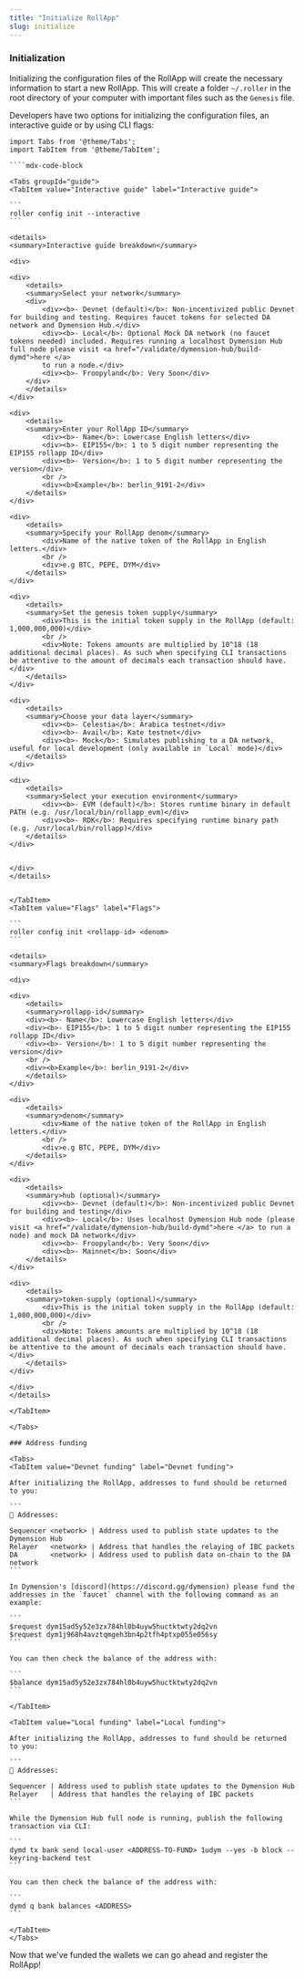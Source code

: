```yaml
---
title: "Initialize RollApp"
slug: initialize
---
```


### Initialization

Initializing the configuration files of the RollApp will create the necessary information to start a new RollApp. This will create a folder `~/.roller` in the root directory of your computer with important files such as the `Genesis` file.

Developers have two options for initializing the configuration files, an interactive guide or by using CLI flags:

`````mdx-code-block
import Tabs from '@theme/Tabs';
import TabItem from '@theme/TabItem';

````mdx-code-block

<Tabs groupId="guide">
<TabItem value="Interactive guide" label="Interactive guide">

```
roller config init --interactive
```

<details>
<summary>Interactive guide breakdown</summary>

<div>

<div>
    <details>
    <summary>Select your network</summary>
    <div>
        <div><b>- Devnet (default)</b>: Non-incentivized public Devnet for building and testing. Requires faucet tokens for selected DA network and Dymension Hub.</div>
        <div><b>- Local</b>: Optional Mock DA network (no faucet tokens needed) included. Requires running a localhost Dymension Hub full node please visit <a href="/validate/dymension-hub/build-dymd">here </a>
        to run a node.</div>
        <div><b>- Froopyland</b>: Very Soon</div>
    </div>
    </details>
</div>

<div>
    <details>
    <summary>Enter your RollApp ID</summary>
        <div><b>- Name</b>: Lowercase English letters</div>
        <div><b>- EIP155</b>: 1 to 5 digit number representing the EIP155 rollapp ID</div>
        <div><b>- Version</b>: 1 to 5 digit number representing the version</div>
        <br />
        <div><b>Example</b>: berlin_9191-2</div>
    </details>
</div>

<div>
    <details>
    <summary>Specify your RollApp denom</summary>
        <div>Name of the native token of the RollApp in English letters.</div>
        <br />
        <div>e.g BTC, PEPE, DYM</div>
    </details>
</div>

<div>
    <details>
    <summary>Set the genesis token supply</summary>
        <div>This is the initial token supply in the RollApp (default: 1,000,000,000)</div>
        <br />
        <div>Note: Tokens amounts are multiplied by 10^18 (18 additional decimal places). As such when specifying CLI transactions be attentive to the amount of decimals each transaction should have.</div>
    </details>
</div>

<div>
    <details>
    <summary>Choose your data layer</summary>
        <div><b>- Celestia</b>: Arabica testnet</div>
        <div><b>- Avail</b>: Kate testnet</div>
        <div><b>- Mock</b>: Simulates publishing to a DA network, useful for local development (only available in `Local` mode)</div>
    </details>
</div>

<div>
    <details>
    <summary>Select your execution environment</summary>
        <div><b>- EVM (default)</b>: Stores runtime binary in default PATH (e.g. /usr/local/bin/rollapp_evm)</div>
        <div><b>- RDK</b>: Requires specifying runtime binary path (e.g. /usr/local/bin/rollapp)</div>
    </details>
</div>


</div>
</details>


</TabItem>
<TabItem value="Flags" label="Flags">

```
roller config init <rollapp-id> <denom>
```

<details>
<summary>Flags breakdown</summary>

<div>

<div>
    <details>
    <summary>rollapp-id</summary>
    <div><b>- Name</b>: Lowercase English letters</div>
    <div><b>- EIP155</b>: 1 to 5 digit number representing the EIP155 rollapp ID</div>
    <div><b>- Version</b>: 1 to 5 digit number representing the version</div>
    <br />
    <div><b>Example</b>: berlin_9191-2</div>
    </details>
</div>

<div>
    <details>
    <summary>denom</summary>
        <div>Name of the native token of the RollApp in English letters.</div>
        <br />
        <div>e.g BTC, PEPE, DYM</div>
    </details>
</div>

<div>
    <details>
    <summary>hub (optional)</summary>
        <div><b>- Devnet (default)</b>: Non-incentivized public Devnet for building and testing</div>
        <div><b>- Local</b>: Uses localhost Dymension Hub node (please visit <a href="/validate/dymension-hub/build-dymd">here </a> to run a node) and mock DA network</div>
        <div><b>- Froopyland</b>: Very Soon</div>
        <div><b>- Mainnet</b>: Soon</div>
    </details>
</div>

<div>
    <details>
    <summary>token-supply (optional)</summary>
        <div>This is the initial token supply in the RollApp (default: 1,000,000,000)</div>
        <br />
        <div>Note: Tokens amounts are multiplied by 10^18 (18 additional decimal places). As such when specifying CLI transactions be attentive to the amount of decimals each transaction should have.</div>
    </details>
</div>

</div>
</details>

</TabItem>

</Tabs>

### Address funding

<Tabs>
<TabItem value="Devnet funding" label="Devnet funding">

After initializing the RollApp, addresses to fund should be returned to you:

```
🔑 Addresses:

Sequencer <network> | Address used to publish state updates to the Dymension Hub
Relayer   <network> | Address that handles the relaying of IBC packets
DA        <network> | Address used to publish data on-chain to the DA network
```

In Dymension's [discord](https://discord.gg/dymension) please fund the addresses in the `faucet` channel with the following command as an example:

```
$request dym15ad5y52e3zx784hl0b4uyw5huctktwty2dq2vn
$request dym1j968h4avztqmgeh3bn4p2tfh4ptxp055e056sy
```

You can then check the balance of the address with:

```
$balance dym15ad5y52e3zx784hl0b4uyw5huctktwty2dq2vn
```

</TabItem>

<TabItem value="Local funding" label="Local funding">

After initializing the RollApp, addresses to fund should be returned to you:

```
🔑 Addresses:

Sequencer | Address used to publish state updates to the Dymension Hub
Relayer   | Address that handles the relaying of IBC packets
```

While the Dymension Hub full node is running, publish the following transaction via CLI:

```
dymd tx bank send local-user <ADDRESS-TO-FUND> 1udym --yes -b block --keyring-backend test
```

You can then check the balance of the address with:

```
dymd q bank balances <ADDRESS>
```

</TabItem>
</Tabs>
`````

Now that we've funded the wallets we can go ahead and register the RollApp!
